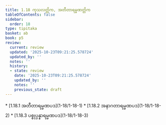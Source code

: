 ```yaml
---
title: 1.18 ကုသလတ္တိက, အတီတာရမ္မဏတ္တိက
tableOfContents: false
sidebar:
  order: 18
type: tipitaka
basket: ab
book: p5
review:
  current: review
  updated: '2025-10-23T09:21:25.578724'
  updated_by: ''
  notes: ''
  history:
  - state: review
    date: '2025-10-23T09:21:25.578724'
    updated_by: ''
    notes: ''
    previous_state: draft
---
```



<ReviewStatus review={frontmatter.review} showDetails={true} />

<HypothesisAnnotation frontmatter={frontmatter} />

<DynamicBreadcrumb />



<TableOfContents book="p5" section="1.18">
* [1.18.1 အတီတာရမ္မဏပဒ](1-18/1-18-1)
* [1.18.2 အနာဂတာရမ္မဏပဒ](1-18/1-18-2)
* [1.18.3 ပစ္စုပ္ပန္နာရမ္မဏပဒ](1-18/1-18-3)
</TableOfContents>
